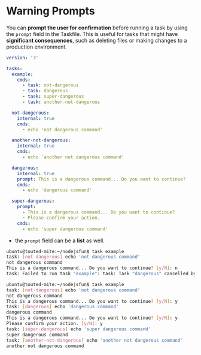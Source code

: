 # Warning Prompts

You can **prompt the user for confirmation** before running a task by using the `prompt` field in the Taskfile. This is useful for tasks that might have **significant consequences**, such as deleting files or making changes to a production environment.

```yaml filename="Taskfile.yaml"
version: '3'

tasks:
  example:
    cmds:
      - task: not-dangerous
      - task: dangerous
      - task: super-dangerous
      - task: another-not-dangerous

  not-dangerous:
    internal: true
    cmds:
      - echo 'not dangerous command'

  another-not-dangerous:
    internal: true
    cmds:
      - echo 'another not dangerous command'

  dangerous:
    internal: true
    prompt: This is a dangerous command... Do you want to continue?
    cmds:
      - echo 'dangerous command'

  super-dangerous:
    prompt:
      - This is a dangerous command... Do you want to continue?
      - Please confirm your action.
    cmds:
      - echo 'super dangerous command'
```
- the `prompt` field can be a **list** as well.


```bash filename="Demo and Output"
ubuntu@touted-mite:~/nodejsfun$ task example 
task: [not-dangerous] echo 'not dangerous command'
not dangerous command
This is a dangerous command... Do you want to continue? [y/N]: n
task: Failed to run task "example": task: Task "dangerous" cancelled by user

ubuntu@touted-mite:~/nodejsfun$ task example 
task: [not-dangerous] echo 'not dangerous command'
not dangerous command
This is a dangerous command... Do you want to continue? [y/N]: y
task: [dangerous] echo 'dangerous command'
dangerous command
This is a dangerous command... Do you want to continue? [y/N]: y
Please confirm your action. [y/N]: y
task: [super-dangerous] echo 'super dangerous command'
super dangerous command
task: [another-not-dangerous] echo 'another not dangerous command'
another not dangerous command
```